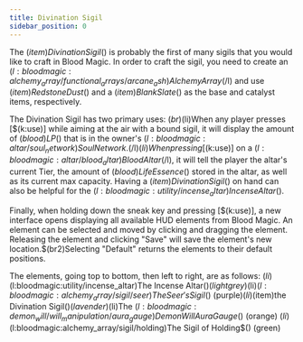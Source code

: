 ```yaml
---
title: Divination Sigil
sidebar_position: 0
---
```



The $(item)Divination Sigil$() is probably the first of many sigils that you would like to craft in Blood Magic. In order to craft the sigil, you need to create an $(l:bloodmagic:alchemy_array/functional_arrays/arcane_ash)Alchemy Array$(/l) and use $(item)Redstone Dust$() and a $(item)Blank Slate$() as the base and catalyst items, respectively.

The Divination Sigil has two primary uses: $(br)$(li)When any player presses [$(k:use)] while aiming at the air with a bound sigil, it will display the amount of $(blood)LP$() that is in the owner's $(l:bloodmagic:altar/soul_network)Soul Network.$(/l)$(li)When pressing [$(k:use)] on a $(l:bloodmagic:altar/blood_altar)Blood Altar$(/l), it will tell the player the altar's current Tier, the amount of $(blood)Life Essence$() stored in the altar, as well as its current max capacity. Having a $(item)Divination Sigil$() on hand can also be helpful for the $(l:bloodmagic:utility/incense_altar)Incense Altar$().

Finally, when holding down the sneak key and pressing [$(k:use)], a new interface opens displaying all available HUD elements from Blood Magic. An element can be selected and moved by clicking and dragging the element. Releasing the element and clicking "Save" will save the element's new location.$(br2)Selecting "Default" returns the elements to their default positions.

The elements, going top to bottom, then left to right, are as follows: $(li)$(l:bloodmagic:utility/incense_altar)The Incense Altar$() (light grey)$(li)$(l:bloodmagic:alchemy_array/sigil/seer)The Seer's Sigil$() (purple)$(li)$(item)the Divination Sigil$() (lavender)$(li)The $(l:bloodmagic:demon_will/will_manipulation/aura_gauge)Demon Will Aura Gauge$() (orange) $(li)$(l:bloodmagic:alchemy_array/sigil/holding)The Sigil of Holding$() (green)

